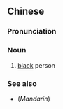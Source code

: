 {{also|乌人}}
==Chinese==
{{zh-forms|s=乌人}}

===Pronunciation===
{{zh-pron
|mn=o͘-lâng
|cat=n
}}

===Noun===
{{zh-noun}}

# {{lb|zh|Min Nan}} [[black]] person

===See also===
* (''Mandarin'') {{zh-l|黑人}}